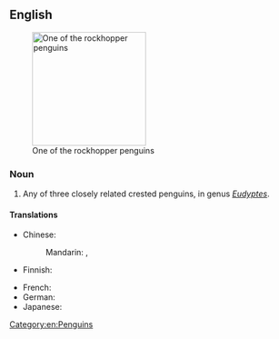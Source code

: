 ==English==
{{wikipedia}}
[[Image:Eudyptes chrysocome.jpg|200px|thumb|right|One of the rockhopper penguins]]

===Noun===
{{en-noun}}

# Any of three closely related crested penguins, in genus ''[[Eudyptes]]''.

====Translations====
{{trans-top|crested penguin}}
* Chinese:
*: Mandarin: {{t|cmn|跳岩企鵝}}, {{t|cmn|跳岩企鹅|tr=tiàoyán qǐ'é}}
* Finnish: {{t+|fi|kalliotöyhtöpingviini}}
{{trans-mid}}
* French: {{t+|fr|gorfou sauteur|m}}
* German: {{t+|de|Felsenpinguin|m}}
* Japanese: {{t+|ja|イワトビペンギン|tr=iwatobi pengin}}
{{trans-bottom}}

[[Category:en:Penguins]]